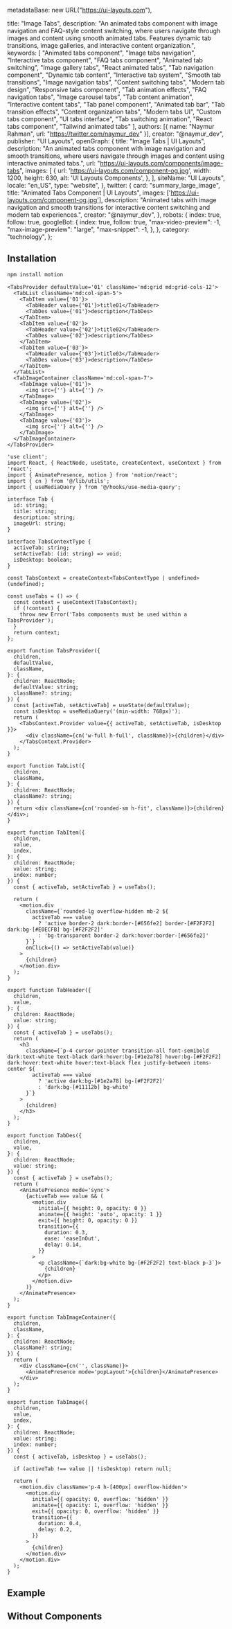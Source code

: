   metadataBase: new URL("https://ui-layouts.com"),

  title: "Image Tabs",
  description: "An animated tabs component with image navigation and FAQ-style content switching, where users navigate through images and content using smooth animated tabs. Features dynamic tab transitions, image galleries, and interactive content organization.",
  keywords: [
    "Animated tabs component",
    "Image tabs navigation",
    "Interactive tabs component",
    "FAQ tabs component",
    "Animated tab switching",
    "Image gallery tabs",
    "React animated tabs",
    "Tab navigation component",
    "Dynamic tab content",
    "Interactive tab system",
    "Smooth tab transitions",
    "Image navigation tabs",
    "Content switching tabs",
    "Modern tab design",
    "Responsive tabs component",
    "Tab animation effects",
    "FAQ navigation tabs",
    "Image carousel tabs",
    "Tab content animation",
    "Interactive content tabs",
    "Tab panel component",
    "Animated tab bar",
    "Tab transition effects",
    "Content organization tabs",
    "Modern tabs UI",
    "Custom tabs component",
    "UI tabs interface",
    "Tab switching animation",
    "React tabs component",
    "Tailwind animated tabs"
  ],
  authors: [{ name: "Naymur Rahman", url: "https://twitter.com/naymur_dev" }],
  creator: "@naymur_dev",
  publisher: "UI Layouts",
  openGraph: {
    title: "Image Tabs | UI Layouts",
    description: "An animated tabs component with image navigation and smooth transitions, where users navigate through images and content using interactive animated tabs.",
    url: "https://ui-layouts.com/components/image-tabs",
    images: [
      {
        url: 'https://ui-layouts.com/component-og.jpg',
        width: 1200,
        height: 630,
        alt: 'UI Layouts Components',
      },
    ],
    siteName: "UI Layouts",
    locale: "en_US",
    type: "website",
  },
  twitter: {
    card: "summary_large_image",
    title: "Animated Tabs Component | UI Layouts",
    images: ['https://ui-layouts.com/component-og.jpg'],
    description: "Animated tabs with image navigation and smooth transitions for interactive content switching and modern tab experiences.",
    creator: "@naymur_dev",
  },
  robots: {
    index: true,
    follow: true,
    googleBot: {
      index: true,
      follow: true,
      "max-video-preview": -1,
      "max-image-preview": "large",
      "max-snippet": -1,
    },
  },
  category: "technology",
};

<ComponentCodePreview name='image-tab1' hasReTrigger isFitheight />

## Installation

```bash
npm install motion
```

```tsx base
<TabsProvider defaultValue='01' className='md:grid md:grid-cols-12'>
  <TabList className='md:col-span-5'>
    <TabItem value={'01'}>
      <TabHeader value={'01'}>title01</TabHeader>
      <TabDes value={'01'}>description</TabDes>
    </TabItem>
    <TabItem value={'02'}>
      <TabHeader value={'02'}>title02</TabHeader>
      <TabDes value={'02'}>description</TabDes>
    </TabItem>
    <TabItem value={'03'}>
      <TabHeader value={'03'}>title03</TabHeader>
      <TabDes value={'03'}>description</TabDes>
    </TabItem>
  </TabList>
  <TabImageContainer className='md:col-span-7'>
    <TabImage value={'01'}>
      <img src={''} alt={''} />
    </TabImage>
    <TabImage value={'02'}>
      <img src={''} alt={''} />
    </TabImage>
    <TabImage value={'03'}>
      <img src={''} alt={''} />
    </TabImage>
  </TabImageContainer>
</TabsProvider>
```

```tsx image-tab.tsx
'use client';
import React, { ReactNode, useState, createContext, useContext } from 'react';
import { AnimatePresence, motion } from 'motion/react';
import { cn } from '@/lib/utils';
import { useMediaQuery } from '@/hooks/use-media-query';

interface Tab {
  id: string;
  title: string;
  description: string;
  imageUrl: string;
}

interface TabsContextType {
  activeTab: string;
  setActiveTab: (id: string) => void;
  isDesktop: boolean;
}

const TabsContext = createContext<TabsContextType | undefined>(undefined);

const useTabs = () => {
  const context = useContext(TabsContext);
  if (!context) {
    throw new Error('Tabs components must be used within a TabsProvider');
  }
  return context;
};

export function TabsProvider({
  children,
  defaultValue,
  className,
}: {
  children: ReactNode;
  defaultValue: string;
  className?: string;
}) {
  const [activeTab, setActiveTab] = useState(defaultValue);
  const isDesktop = useMediaQuery('(min-width: 768px)');
  return (
    <TabsContext.Provider value={{ activeTab, setActiveTab, isDesktop }}>
      <div className={cn('w-full h-full', className)}>{children}</div>
    </TabsContext.Provider>
  );
}

export function TabList({
  children,
  className,
}: {
  children: ReactNode;
  className?: string;
}) {
  return <div className={cn('rounded-sm h-fit', className)}>{children}</div>;
}

export function TabItem({
  children,
  value,
  index,
}: {
  children: ReactNode;
  value: string;
  index: number;
}) {
  const { activeTab, setActiveTab } = useTabs();

  return (
    <motion.div
      className={`rounded-lg overflow-hidden mb-2 ${
        activeTab === value
          ? 'active border-2 dark:border-[#656fe2] border-[#F2F2F2] dark:bg-[#E0ECFB] bg-[#F2F2F2]'
          : 'bg-transparent border-2 dark:hover:border-[#656fe2]'
      }`}
      onClick={() => setActiveTab(value)}
    >
      {children}
    </motion.div>
  );
}

export function TabHeader({
  children,
  value,
}: {
  children: ReactNode;
  value: string;
}) {
  const { activeTab } = useTabs();
  return (
    <h3
      className={`p-4 cursor-pointer transition-all font-semibold dark:text-white text-black dark:hover:bg-[#1e2a78] hover:bg-[#F2F2F2] dark:hover:text-white hover:text-black flex justify-between items-center ${
        activeTab === value
          ? 'active dark:bg-[#1e2a78] bg-[#F2F2F2]'
          : 'dark:bg-[#11112b] bg-white'
      }`}
    >
      {children}
    </h3>
  );
}

export function TabDes({
  children,
  value,
}: {
  children: ReactNode;
  value: string;
}) {
  const { activeTab } = useTabs();
  return (
    <AnimatePresence mode='sync'>
      {activeTab === value && (
        <motion.div
          initial={{ height: 0, opacity: 0 }}
          animate={{ height: 'auto', opacity: 1 }}
          exit={{ height: 0, opacity: 0 }}
          transition={{
            duration: 0.3,
            ease: 'easeInOut',
            delay: 0.14,
          }}
        >
          <p className={`dark:bg-white bg-[#F2F2F2] text-black p-3`}>
            {children}
          </p>
        </motion.div>
      )}
    </AnimatePresence>
  );
}

export function TabImageContainer({
  children,
  className,
}: {
  children: ReactNode;
  className?: string;
}) {
  return (
    <div className={cn('', className)}>
      <AnimatePresence mode='popLayout'>{children}</AnimatePresence>
    </div>
  );
}

export function TabImage({
  children,
  value,
  index,
}: {
  children: ReactNode;
  value: string;
  index: number;
}) {
  const { activeTab, isDesktop } = useTabs();

  if (activeTab !== value || !isDesktop) return null;

  return (
    <motion.div className='p-4 h-[400px] overflow-hidden'>
      <motion.div
        initial={{ opacity: 0, overflow: 'hidden' }}
        animate={{ opacity: 1, overflow: 'hidden' }}
        exit={{ opacity: 0, overflow: 'hidden' }}
        transition={{
          duration: 0.4,
          delay: 0.2,
        }}
      >
        {children}
      </motion.div>
    </motion.div>
  );
}
```

## Example

<ComponentCodePreview name='image-tab2' hasReTrigger isFitheight />

## Without Components

<ComponentCodePreview name='image-tab3' hasReTrigger isFitheight />
